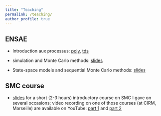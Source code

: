 ```yaml
---
title: "Teaching"
permalink: /teaching/
author_profile: true
---
```


## ENSAE 

* Introduction aux processus: [poly](/files/poly_processus.pdf), [tds](files/enonces_tds_intro_processus.zip)

* simulation and Monte Carlo methods: [slides](/files/slides_mc.pdf)

* State-space models and sequential Monte Carlo methods:
  [slides](/files/slides_pf.pdf)

## SMC course

* [slides](/files/slides_smc_short.pdf) for a short (2-3 hours) introductory
  course on SMC I gave on several occasions; video recording on one of those
  courses (at CIRM, Marseille) are available on YouTube: [part
  1](https://www.youtube.com/watch?v=0CpY1WdTkFE) and [part
  2](https://www.youtube.com/watch?v=uuoGTBy1yH8)
